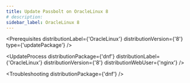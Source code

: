 ```yaml
---
title: Update Passbolt on OracleLinux 8
# description:
sidebar_label: OracleLinux 8
---
```



<Prerequisites
  distributionLabel={'OracleLinux'}
  distributionVersion={'8'}
  type={'updatePackage'}
/>

<UpdateProcess 
  distributionPackage={'dnf'}
  distributionLabel={'OracleLinux'}
  distributionVersion={'8'} 
  distributionWebUser={'nginx'}
/>

<Troubleshooting distributionPackage={'dnf'} />

<InCaseOfIssues />